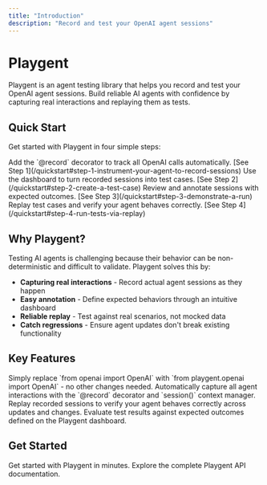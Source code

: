 ```yaml
---
title: "Introduction"
description: "Record and test your OpenAI agent sessions"
---
```


# Playgent

Playgent is an agent testing library that helps you record and test your OpenAI agent sessions. Build reliable AI agents with confidence by capturing real interactions and replaying them as tests.

## Quick Start

Get started with Playgent in four simple steps:

<Steps>
  <Step title="Instrument your agent" icon="code">
    Add the `@record` decorator to track all OpenAI calls automatically. [See
    Step 1](/quickstart#step-1-instrument-your-agent-to-record-sessions)
  </Step>
  <Step title="Create a Test Case" icon="flask">
    Use the dashboard to turn recorded sessions into test cases. [See Step
    2](/quickstart#step-2-create-a-test-case)
  </Step>
  <Step title="Demonstrate a run" icon="chart-line">
    Review and annotate sessions with expected outcomes. [See Step
    3](/quickstart#step-3-demonstrate-a-run)
  </Step>
  <Step title="Run tests via replay" icon="rotate">
    Replay test cases and verify your agent behaves correctly. [See Step
    4](/quickstart#step-4-run-tests-via-replay)
  </Step>
</Steps>

## Why Playgent?

Testing AI agents is challenging because their behavior can be non-deterministic and difficult to validate. Playgent solves this by:

- **Capturing real interactions** - Record actual agent sessions as they happen
- **Easy annotation** - Define expected behaviors through an intuitive dashboard
- **Reliable replay** - Test against real scenarios, not mocked data
- **Catch regressions** - Ensure agent updates don't break existing functionality

## Key Features

<Columns cols={2}>
  <Card title="Drop-in Replacement" icon="exchange">
    Simply replace `from openai import OpenAI` with `from playgent.openai import
    OpenAI` - no other changes needed.
  </Card>
  <Card title="Session Recording" icon="circle-dot">
    Automatically capture all agent interactions with the `@record` decorator
    and `session()` context manager.
  </Card>
  <Card title="Test Replay" icon="rotate">
    Replay recorded sessions to verify your agent behaves correctly across
    updates and changes.
  </Card>
  <Card title="Result Evaluation" icon="check-circle">
    Evaluate test results against expected outcomes defined on the Playgent
    dashboard.
  </Card>
</Columns>

## Get Started

<Columns cols={2}>
  <Card title="Quickstart Guide" icon="rocket" href="/quickstart">
    Get started with Playgent in minutes.
  </Card>
  <Card title="API Reference" icon="code" href="/api-reference/introduction">
    Explore the complete Playgent API documentation.
  </Card>
</Columns>
